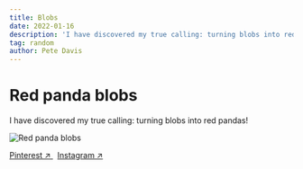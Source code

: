 ```yaml
---
title: Blobs
date: 2022-01-16
description: 'I have discovered my true calling: turning blobs into red pandas!'
tag: random
author: Pete Davis
---
```



# Red panda blobs

I have discovered my true calling: turning blobs into red pandas!

<Image
  src="/images/3-blob-red-pandas.png"
  alt="Red panda blobs"
  width={1000}
  height={1000}
  priority
  className="next-image"
/>

[Pinterest ↗ ](https://www.pinterest.co.uk/pin/?)&nbsp; [Instagram ↗ ](https://www.instagram.com/p/?/)
